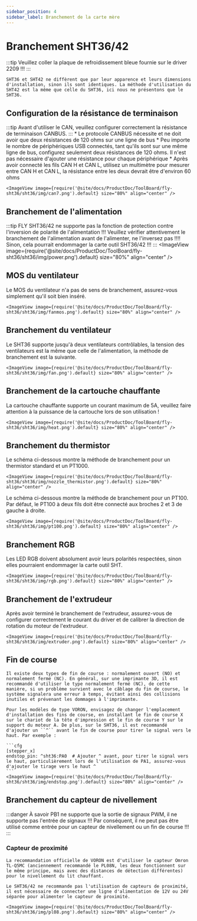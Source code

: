 ```yaml
---
sidebar_position: 4
sidebar_label: Branchement de la carte mère
---
```


# Branchement SHT36/42

:::tip
Veuillez coller la plaque de refroidissement bleue fournie sur le driver 2209 !!!
:::

    SHT36 et SHT42 ne diffèrent que par leur apparence et leurs dimensions d'installation, sinon ils sont identiques. La méthode d'utilisation du SHT42 est la même que celle du SHT36, ici nous ne présentons que le SHT36.

## Configuration de la résistance de terminaison

:::tip
Avant d'utiliser le CAN, veuillez configurer correctement la résistance de terminaison CANBUS.
:::
    * Le protocole CANBUS nécessite et ne doit avoir que deux résistances de 120 ohms sur une ligne de bus
    * Peu importe le nombre de périphériques USB connectés, tant qu'ils sont sur une même ligne de bus, configurez seulement deux résistances de 120 ohms. Il n'est pas nécessaire d'ajouter une résistance pour chaque périphérique
    * Après avoir connecté les fils CAN H et CAN L, utilisez un multimètre pour mesurer entre CAN H et CAN L, la résistance entre les deux devrait être d'environ 60 ohms

    <ImageView image={require('@site/docs/ProductDoc/ToolBoard/fly-sht36/sht36/img/can7.png').default} size="80%" align="center" />

## Branchement de l'alimentation

:::tip
FLY SHT36/42 ne supporte pas la fonction de protection contre l'inversion de polarité de l'alimentation !!! Veuillez vérifier attentivement le branchement de l'alimentation avant de l'alimenter, ne l'inversez pas !!!! Sinon, cela pourrait endommager la carte outil SHT36/42 !!!
:::
    <ImageView image={require('@site/docs/ProductDoc/ToolBoard/fly-sht36/sht36/img/power.png').default} size="80%" align="center" />

## MOS du ventilateur

Le MOS du ventilateur n'a pas de sens de branchement, assurez-vous simplement qu'il soit bien inséré.

    <ImageView image={require('@site/docs/ProductDoc/ToolBoard/fly-sht36/sht36/img/fanmos.png').default} size="80%" align="center" />

## Branchement du ventilateur

Le SHT36 supporte jusqu'à deux ventilateurs contrôlables, la tension des ventilateurs est la même que celle de l'alimentation, la méthode de branchement est la suivante.

    <ImageView image={require('@site/docs/ProductDoc/ToolBoard/fly-sht36/sht36/img/fan.png').default} size="80%" align="center" />

## Branchement de la cartouche chauffante

La cartouche chauffante supporte un courant maximum de 5A, veuillez faire attention à la puissance de la cartouche lors de son utilisation !

    <ImageView image={require('@site/docs/ProductDoc/ToolBoard/fly-sht36/sht36/img/heat.png').default} size="80%" align="center" />

## Branchement du thermistor

Le schéma ci-dessous montre la méthode de branchement pour un thermistor standard et un PT1000.

    <ImageView image={require('@site/docs/ProductDoc/ToolBoard/fly-sht36/sht36/img/nozzle_thermistor.png').default} size="80%" align="center" />

Le schéma ci-dessous montre la méthode de branchement pour un PT100. Par défaut, le PT100 à deux fils doit être connecté aux broches 2 et 3 de gauche à droite.

    <ImageView image={require('@site/docs/ProductDoc/ToolBoard/fly-sht36/sht36/img/pt100.png').default} size="80%" align="center" />

## Branchement RGB

Les LED RGB doivent absolument avoir leurs polarités respectées, sinon elles pourraient endommager la carte outil SHT.

    <ImageView image={require('@site/docs/ProductDoc/ToolBoard/fly-sht36/sht36/img/rgb.png').default} size="80%" align="center" />

## Branchement de l'extrudeur

Après avoir terminé le branchement de l'extrudeur, assurez-vous de configurer correctement le courant du driver et de calibrer la direction de rotation du moteur de l'extrudeur.

    <ImageView image={require('@site/docs/ProductDoc/ToolBoard/fly-sht36/sht36/img/extruder.png').default} size="80%" align="center" />

## Fin de course

    Il existe deux types de fin de course : normalement ouvert (NO) et normalement fermé (NC). En général, sur une imprimante 3D, il est recommandé d'utiliser le type normalement fermé (NC), de cette manière, si un problème survient avec le câblage du fin de course, le système signalera une erreur à temps, évitant ainsi des collisions inutiles et prévenant les dommages à l'imprimante.

    Pour les modèles de type VORON, envisagez de changer l'emplacement d'installation des fins de course, en installant le fin de course X sur le chariot de la tête d'impression et le fin de course Y sur le support du moteur A. De plus, sur le SHT36, il est recommandé d'ajouter un ``^`` avant le fin de course pour tirer le signal vers le haut. Par exemple :

    ```cfg
    [stepper_x]
    endstop_pin: ^sht36:PA0  # Ajouter ^ avant, pour tirer le signal vers le haut, particulièrement lors de l'utilisation de PA1, assurez-vous d'ajouter le tirage vers le haut ^
    ```
    <ImageView image={require('@site/docs/ProductDoc/ToolBoard/fly-sht36/sht36/img/endstop.png').default} size="80%" align="center" />

## Branchement du capteur de nivellement

:::danger À savoir
PB1 ne supporte que la sortie de signaux PWM, il ne supporte pas l'entrée de signaux !!! Par conséquent, il ne peut pas être utilisé comme entrée pour un capteur de nivellement ou un fin de course !!!
:::

### Capteur de proximité

    La recommandation officielle de VORON est d'utiliser le capteur Omron TL-Q5MC (anciennement recommandé le PL08N, les deux fonctionnent sur le même principe, mais avec des distances de détection différentes) pour le nivellement du lit chauffant.

    Le SHT36/42 ne recommande pas l'utilisation de capteurs de proximité, il est nécessaire de connecter une ligne d'alimentation de 12V ou 24V séparée pour alimenter le capteur de proximité.

    <ImageView image={require('@site/docs/ProductDoc/ToolBoard/fly-sht36/sht36/img/pl08.png').default} size="80%" align="center" />